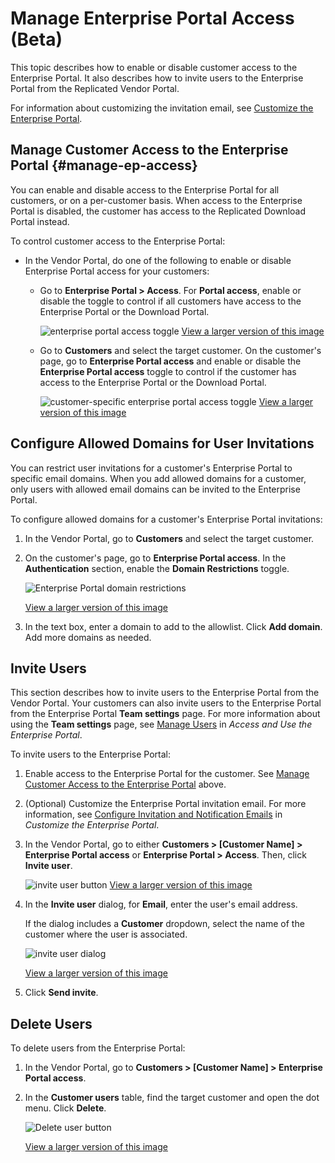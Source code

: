 # Manage Enterprise Portal Access (Beta)

This topic describes how to enable or disable customer access to the Enterprise Portal. It also describes how to invite users to the Enterprise Portal from the Replicated Vendor Portal.

For information about customizing the invitation email, see [Customize the Enterprise Portal](enterprise-portal-configure).

## Manage Customer Access to the Enterprise Portal {#manage-ep-access}

You can enable and disable access to the Enterprise Portal for all customers, or on a per-customer basis. When access to the Enterprise Portal is disabled, the customer has access to the Replicated Download Portal instead.

To control customer access to the Enterprise Portal:

* In the Vendor Portal, do one of the following to enable or disable Enterprise Portal access for your customers:
   
   * Go to **Enterprise Portal > Access**. For **Portal access**, enable or disable the toggle to control if all customers have access to the Enterprise Portal or the Download Portal.

      ![enterprise portal access toggle](/images/enterprise-portal-access-toggle.png)
      [View a larger version of this image](/images/enterprise-portal-access-toggle.png)
   
   * Go to **Customers** and select the target customer. On the customer's page, go to **Enterprise Portal access** and enable or disable the **Enterprise Portal access** toggle to control if the customer has access to the Enterprise Portal or the Download Portal.

      ![customer-specific enterprise portal access toggle](/images/customer-enterprise-portal-access-toggle.png)
      [View a larger version of this image](/images/customer-enterprise-portal-access-toggle.png)

## Configure Allowed Domains for User Invitations

You can restrict user invitations for a customer's Enterprise Portal to specific email domains. When you add allowed domains for a customer, only users with allowed email domains can be invited to the Enterprise Portal.

To configure allowed domains for a customer's Enterprise Portal invitations:

1. In the Vendor Portal, go to **Customers** and select the target customer.

1. On the customer's page, go to **Enterprise Portal access**. In the **Authentication** section, enable the **Domain Restrictions** toggle.

   ![Enterprise Portal domain restrictions](/images/enterprise-portal-domain-restrictions.png)

   [View a larger version of this image](/images/enterprise-portal-domain-restrictions.png)

1. In the text box, enter a domain to add to the allowlist. Click **Add domain**. Add more domains as needed.

## Invite Users

This section describes how to invite users to the Enterprise Portal from the Vendor Portal. Your customers can also invite users to the Enterprise Portal from the Enterprise Portal **Team settings** page. For more information about using the **Team settings** page, see [Manage Users](enterprise-portal-use#manage-users) in _Access and Use the Enterprise Portal_.

To invite users to the Enterprise Portal:

1. Enable access to the Enterprise Portal for the customer. See [Manage Customer Access to the Enterprise Portal](#manage-ep-access) above.

1. (Optional) Customize the Enterprise Portal invitation email. For more information, see [Configure Invitation and Notification Emails](enterprise-portal-configure#configure-customer-emails) in _Customize the Enterprise Portal_.

1. In the Vendor Portal, go to either **Customers > [Customer Name] > Enterprise Portal access** or **Enterprise Portal > Access**. Then, click **Invite user**.

    ![invite user button](/images/vendor-portal-enterprise-portal-invite-user.png)
    [View a larger version of this image](/images/vendor-portal-enterprise-portal-invite-user.png)

1. In the **Invite user** dialog, for **Email**, enter the user's email address.

    If the dialog includes a **Customer** dropdown, select the name of the customer where the user is associated.

    ![invite user dialog](/images/enterprise-portal-invite-user-dialog.png)
    
    [View a larger version of this image](/images/enterprise-portal-invite-user-dialog.png)

1. Click **Send invite**.

## Delete Users

To delete users from the Enterprise Portal:

1. In the Vendor Portal, go to **Customers > [Customer Name] > Enterprise Portal access**.

1. In the **Customer users** table, find the target customer and open the dot menu. Click **Delete**.

   ![Delete user button](/images/enterprise-portal-delete-user.png)

   [View a larger version of this image](/images/enterprise-portal-delete-user.png)